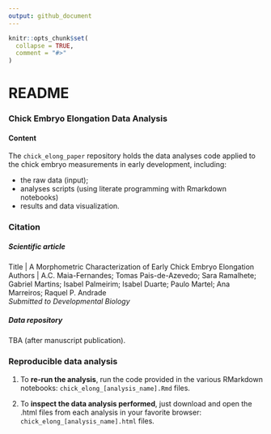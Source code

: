 ```yaml
---
output: github_document
---
```


<!-- README.md is generated from README.Rmd. Please edit that file -->

```r
knitr::opts_chunk$set(
  collapse = TRUE,
  comment = "#>"
)
```

# README

<!-- badges: start -->
<!-- badges: end -->

### Chick Embryo Elongation Data Analysis

#### Content

The `chick_elong_paper` repository holds the data analyses code applied to the chick embryo measurements in early development, including:

- the raw data (input);   
- analyses scripts (using literate programming with Rmarkdown notebooks)
- results and data visualization.


### Citation

##### Scientific article

Title | A Morphometric Characterization of Early Chick Embryo Elongation   
Authors | A.C. Maia-Fernandes; Tomas Pais-de-Azevedo; Sara Ramalhete; Gabriel Martins; Isabel Palmeirim; Isabel Duarte; Paulo Martel; Ana Marreiros; Raquel P. Andrade   
*Submitted to Developmental Biology*   

##### Data repository

TBA (after manuscript publication).


### Reproducible data analysis

1. To **re-run the analysis**, run the code provided in the various RMarkdown notebooks: `chick_elong_[analysis_name].Rmd` files.


2. To **inspect the data analysis performed**, just download and open the .html files from each analysis in your favorite browser: `chick_elong_[analysis_name].html` files.

